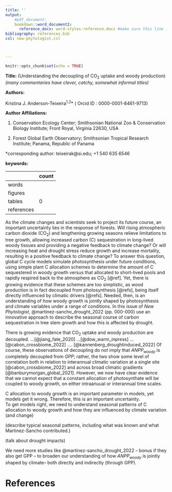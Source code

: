 ```yaml
---
title: ''
output: 
    #pdf_document: 
    bookdown::word_document2: 
      reference_docx: word-styles-reference.docx #make sure this line is indented! see this guide for formatting: https://rmarkdown.rstudio.com/articles_docx.html
bibliography: references.bib
csl: new-phytologist.csl



---
```

```r
knitr::opts_chunk$set(echo = TRUE)
```


\raggedright

**Title:** (Understanding the decoupling of CO~2~ uptake and woody production) *(many commentaries have clever, catchy, somewhat informal titles)*

**Authors:** 

Kristina J. Anderson-Teixeira^1,2^* ( Orcid ID : 0000-0001-8461-9713)




**Author Affiliations:**

1. Conservation Ecology Center; Smithsonian National Zoo & Conservation Biology Institute; Front Royal, Virginia 22630, USA

2. Forest Global Earth Observatory; Smithsonian Tropical Research Institute; Panama, Republic of Panama



*corresponding author: teixeirak@si.edu; +1 540 635 6546


**keywords:** <!--5-8 keywords. Should be given after references, but .Rmd can't do that.-->



| | count |
|--|--|
|words| | <!--1200– 1500 words (~6-10 par) -->
|figures| | <!--encouraged to use one or two figures (or tables/ boxes) in addition to help the explanation or simply to illustrate the general area-->
|tables| 0 |
|references | | <!--max 15-->



\newpage
<!--The highlighted article should be cited in the first paragraph in the style ‘In this issue of New Phytologist, Smith et al. (pp. 000-000) ...’.-->
As the climate changes and scientists seek to project its future course, an important uncertainty lies in the response of forests. 
Will rising atmospheric carbon dioxide (CO~2~) and lengthening growing seasons relieve limitations to tree growth, allowing increased carbon (C) sequestration in long-lived woody tissues and providing a negative feedback to climate change?
Or will increasing heat and drought stress reduce growth and increase mortality, resulting in a positive feedback to climate change?
To answer this question, global C cycle models simulate photosynthesis under future conditions, using simple plant C allocation schemes to determine the amount of C sequestered in woody growth versus that allocated to short-lived pools and rapidly respired back to the atmosphere as CO~2~ [@ref]. 
Yet, there is growing evidence that these schemes are too simplistic, as wood production is in fact decoupled from photosynthesis [@refs], being itself directly influenced by climatic drivers [@refs].
Needed, then, is an understanding of how woody growth is jointly shaped by photosynthesis and climate variables under a range of conditions.
In this issue of *New Phytologist*, @martinez-sancho_drought_2022 (pp. 000-000) use an innovative approach to describe the seasonal course of carbon sequestration in tree stem growth and how this is affected by drought.
 
There is growing evidence that CO~2~ uptake and woody production are decoupled. 
...[@jiang_fate_2020]
...[@dow_warm_inpress]
...[@cabon_crossbiome_2022] 
…. [@kannenberg_droughtinduced_2022]
Of course, these observations of decoupling do not imply that *ANPP~woody~* is completely decoupled from *GPP*; rather, the two show some level of correlation both in relation to interannual climatic variation at a single site [@cabon_crossbiome_2022] and across broad climatic gradients [@banburymorgan_global_2021]. 
However, we now have clear evidence that we cannot expect that a constant allocation of photosynthate will be coupled to woody growth, on either intraanuual or interannual time scales.
 
C allocation to woody growth is an important parameter in models, yet models get it wrong.
Therefore, this is an important uncertainty.  
To get models right, we need to understand seasonal patterns of C allocation to woody growth and how they are influenced by climate variation (and change)
 
(describe typical seasonal patterns, including what was known and what Martinez-Sancho contributed.)
 
(talk about drought impacts)

We need more studies like @martinez-sancho_drought_2022 -- bonus if they also get GPP -- to broaden our understanding of how *ANPP~woody~* is jointly shaped by climate-- both directly and indirectly (through GPP).

\newpage

# References {-#References}
<!--The highlighted article should be included in the References section (the page numbers should be listed as 000–000).-->



